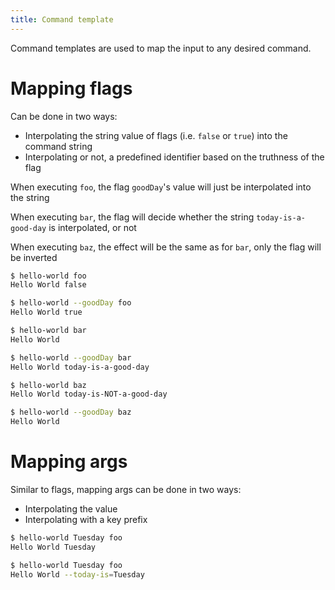 ```yaml
---
title: Command template
---
```



Command templates are used to map the input to any desired command.

# Mapping flags

Can be done in two ways:
* Interpolating the string value of flags (i.e. `false` or `true`) into the command string
* Interpolating or not, a predefined identifier based on the truthness of the flag

<MappingFlags/>

When executing `foo`, the flag `goodDay`'s value will just be interpolated into the string

When executing `bar`, the flag will decide whether the string `today-is-a-good-day`
is interpolated, or not

When executing `baz`, the effect will be the same as for `bar`, only the flag will be inverted
```bash title=Console
$ hello-world foo
Hello World false

$ hello-world --goodDay foo
Hello World true

$ hello-world bar
Hello World

$ hello-world --goodDay bar
Hello World today-is-a-good-day

$ hello-world baz
Hello World today-is-NOT-a-good-day

$ hello-world --goodDay baz
Hello World
```

# Mapping args

Similar to flags, mapping args can be done in two ways:
 * Interpolating the value
 * Interpolating with a key prefix
 
<MappingArgs/>

```bash title=Console
$ hello-world Tuesday foo
Hello World Tuesday

$ hello-world Tuesday foo
Hello World --today-is=Tuesday
```